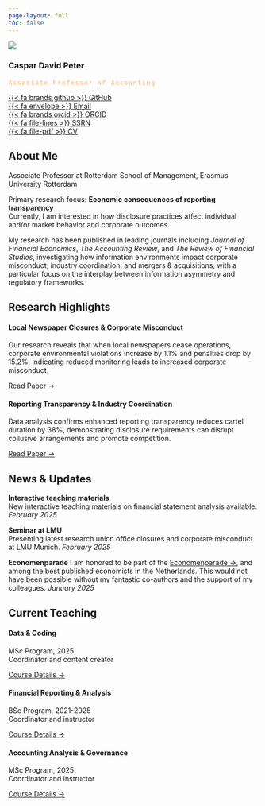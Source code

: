 ```yaml
---
page-layout: full
toc: false
---
```


::: {.grid}

::: {.g-col-12 .g-col-md-4 .g-col-lg-3}
![](avatar.jpg){.img-fluid .mb-3 .border}

::: {.text-center .mb-4}
### Caspar David Peter
::: {.subtitle .mb-2}
Associate Professor of Accounting
:::
:::

::: {.profile-links}
[{{< fa brands github >}} GitHub](https://github.com/CasparDP){.d-block .mb-2}  
[{{< fa envelope >}} Email](mailto:peter@rsm.nl){.d-block .mb-2}  
[{{< fa brands orcid >}} ORCID](https://orcid.org/0000-0003-0020-1673){.d-block .mb-2}  
[{{< fa file-lines >}} SSRN](https://papers.ssrn.com/sol3/cf_dev/AbsByAuth.cfm?per_id=1589558){.d-block .mb-2}  
[{{< fa file-pdf >}} CV](CV_academic.pdf){.d-block .mb-2}
:::
:::

::: {.g-col-12 .g-col-md-8 .g-col-lg-9 .d-flex .flex-column .justify-content-start}
## About Me

::: {.monitor-box}
Associate Professor at Rotterdam School of Management, Erasmus University Rotterdam

Primary research focus: **Economic consequences of reporting transparency**  
Currently, I am interested in how disclosure practices affect individual and/or market behavior and corporate outcomes.
:::

My research has been published in leading journals including *Journal of Financial Economics*, *The Accounting Review*, and *The Review of Financial Studies*, investigating how information environments impact corporate misconduct, industry coordination, and mergers & acquisitions, with a particular focus on the interplay between information asymmetry and regulatory frameworks.

## Research Highlights

::: {.grid}

::: {.g-col-12 .g-col-lg-6}
::: {.card .h-100 .research-highlight}
::: {.card-body}
#### Local Newspaper Closures & Corporate Misconduct

Our research reveals that when local newspapers cease operations, corporate environmental violations increase by 1.1% and penalties drop by 15.2%, indicating reduced monitoring leads to increased corporate misconduct.

[Read Paper →](https://doi.org/10.1016/j.jfineco.2022.04.006)
:::
:::
:::

::: {.g-col-12 .g-col-lg-6}
::: {.card .h-100 .research-highlight}
::: {.card-body}
#### Reporting Transparency & Industry Coordination

Data analysis confirms enhanced reporting transparency reduces cartel duration by 38%, demonstrating disclosure requirements can disrupt collusive arrangements and promote competition.

[Read Paper →](https://doi.org/10.2308/accr-52226)
:::
:::
:::

:::
:::

:::

::: {.row .mt-5}
::: {.col-12}

## News & Updates

::: {.grid}

::: {.g-col-12 .g-col-md-4}
::: {.card .h-100}
::: {.card-body}
**Interactive teaching materials**  
New interactive teaching materials on financial statement analysis available.
*February 2025*
:::
:::
:::

::: {.g-col-12 .g-col-md-4}
::: {.card .h-100}
::: {.card-body}
**Seminar at LMU**  
Presenting latest research union office closures and corporate misconduct at LMU Munich.
*February 2025*
:::
:::
:::


::: {.g-col-12 .g-col-md-4}
::: {.card .h-100}
::: {.card-body}
**Economenparade**
I am honored to be part of the [Economenparade →](https://esb.nu/wp-content/uploads/2024/12/552-555_Parade-2024-2.pdf), and among the best published economists in the Netherlands. This would not have been possible without my fantastic co-authors and the support of my colleagues.
*January 2025*
:::
:::
:::


:::
:::
:::


::: {.row .mt-5}
::: {.col-12}
## Current Teaching

::: {.grid}

::: {.g-col-12 .g-col-md-4}
::: {.card .teaching-card .h-100}
::: {.card-body}
#### Data & Coding
MSc Program, 2025  
Coordinator and content creator

[Course Details →](teaching.qmd)
:::
:::
:::

::: {.g-col-12 .g-col-md-4}
::: {.card .teaching-card .h-100}
::: {.card-body}
#### Financial Reporting & Analysis
BSc Program, 2021-2025  
Coordinator and instructor

[Course Details →](teaching.qmd)
:::
:::
:::

::: {.g-col-12 .g-col-md-4}
::: {.card .teaching-card .h-100}
::: {.card-body}
#### Accounting Analysis & Governance
MSc Program, 2025  
Coordinator and instructor

[Course Details →](teaching.qmd)
:::
:::
:::

:::
:::
:::

```{=html}
<style>
/* Additional custom styles specific to this page */
.subtitle {
  font-family: 'Space Mono', monospace;
  font-size: 0.8rem;
  letter-spacing: 0.1em;
  color: rgba(255, 158, 69, 0.8);
}
</style>
```